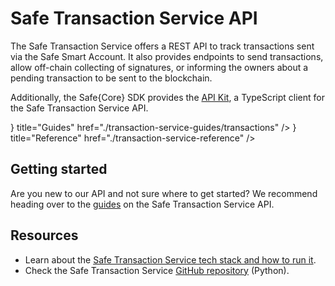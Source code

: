 
# Safe Transaction Service API

The Safe Transaction Service offers a REST API to track transactions sent via the Safe Smart Account. It also provides endpoints to send transactions, allow off-chain collecting of signatures, or informing the owners about a pending transaction to be sent to the blockchain.

Additionally, the Safe\{Core\} SDK provides the [API Kit](../sdk/api-kit), a TypeScript client for the Safe Transaction Service API.

<Cards>
  <Card icon={<Guides />} title="Guides" href="./transaction-service-guides/transactions" />
  <Card icon={<Reference />} title="Reference" href="./transaction-service-reference" />
</Cards>

## Getting started

Are you new to our API and not sure where to get started? We recommend heading over to the [guides](../core-api/transaction-service-guides/transactions.mdx) on the Safe Transaction Service API.

## Resources

- Learn about the [Safe Transaction Service tech stack and how to run it](./api-safe-transaction-service.mdx).
- Check the Safe Transaction Service [GitHub repository](https://github.com/safe-global/safe-transaction-service) (Python).
